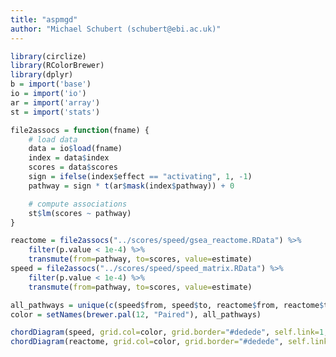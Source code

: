 ```yaml
---
title: "aspmgd"
author: "Michael Schubert (schubert@ebi.ac.uk)"
---
```


```r
library(circlize)
library(RColorBrewer)
library(dplyr)
b = import('base')
io = import('io')
ar = import('array')
st = import('stats')

file2assocs = function(fname) {
    # load data
    data = io$load(fname)
    index = data$index
    scores = data$scores
    sign = ifelse(index$effect == "activating", 1, -1)
    pathway = sign * t(ar$mask(index$pathway)) + 0

    # compute associations
    st$lm(scores ~ pathway)
}

reactome = file2assocs("../scores/speed/gsea_reactome.RData") %>%
    filter(p.value < 1e-4) %>%
    transmute(from=pathway, to=scores, value=estimate)
speed = file2assocs("../scores/speed/speed_matrix.RData") %>%
    filter(p.value < 1e-4) %>%
    transmute(from=pathway, to=scores, value=estimate)

all_pathways = unique(c(speed$from, speed$to, reactome$from, reactome$to))
color = setNames(brewer.pal(12, "Paired"), all_pathways)

chordDiagram(speed, grid.col=color, grid.border="#dedede", self.link=1, link.border="#dedede")
chordDiagram(reactome, grid.col=color, grid.border="#dedede", self.link=1, link.border="#dedede")
```
